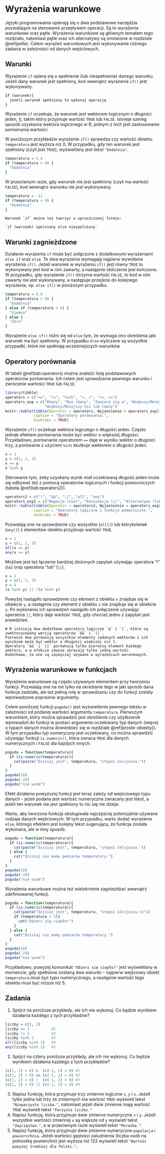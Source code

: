 # Wyrażenia warunkowe {#warunki}

Języki programowania opierają się o dwa podstawowe narzędzia pozwalające na sterowanie przepływem operacji.
Są to wyrażenia warunkowe oraz pętle.
Wyrażenia warunkowe są głównym tematem tego rozdziału, natomiast pętle oraz ich alternatywy są omówione w rozdziale \@ref(petle).
<!-- `switch` https://adv-r.hadley.nz/control-flow.html#loops -->
Celem wyrażeń warunkowych jest wykonywanie różnego zadania w zależności od danych wejściowych.

## Warunki

Wyrażenie `if` opiera się o spełnienie (lub niespełnienie) danego warunku.
Jeżeli dany warunek jest spełniony, kod wewnątrz wyrażenia `if()` jest wykonywany.

```r
if (warunek){
  jeżeli warunek spełniony to wykonaj operację
}
```

Wyrażenie `if` oczekuje, że warunek jest wektorem logicznym o długości jeden, tj. takim który przyjmuje wartość `TRUE` lub `FALSE`.
Istnieje szereg sposób uzyskania wektora logicznego w R, jednym z nich jest zastosowanie porównania wartości.

W poniższym przykładzie wyrażenie `if()` sprawdza czy wartość obiektu `temperatura` jest wyższa niż 0.
W przypadku, gdy ten warunek jest spełniony (czyli jest `TRUE`), wyświetlany jest tekst `"Dodatnia"`.

```r
temperatura = 5.4
if (temperatura > 0) {
  "Dodatnia"
}
```

W przeciwnym razie, gdy warunek nie jest spełniony (czyli ma wartość `FALSE`), kod wewnątrz warunku nie jest wykonywany.

```r
temperatura = -11
if (temperatura > 0) {
  "Dodatnia"
}
```

```block2
Warunek `if` można też tworzyć w uproszczonej formie:

`if (warunek) spelniony else niespelniony`
```

## Warunki zagnieżdzone

Działanie wyrażenia `if` może być połączone z dodatkowymi wyrażeniami `else if` oraz `else`.
Te dwa wyrażenia wymagają najpierw wywołania wyrażenia `if()`. 
Jeżeli warunek w wyrażeniu `if()` jest równy `TRUE` to wykonywany jest kod w nim zawarty, a następnie obliczenie jest kończone.
W przypadku, gdy wyrażenie `if()` otrzyma wartość `FALSE`, to kod w nim zawarty nie jest wykonywany, a następuje przejście do kolejnego wyrażenia, np. `else if()` w poniższym przypadku.

```r
temperatura = 8.8
if (temperatura > 0) {
  "Dodatnia"
} else if (temperatura < 0) {
  "Ujemna"
} else {
  "Zero"
}
```

Wyrażenie `else if()` różni się od `else` tym, że wymaga ono określenia jaki warunek ma być spełniony.
W przypadku `else` wyliczane są wszystkie przypadki, które nie spełniają wcześniejszych warunków.

## Operatory porównania

W tabeli \@ref(tab:operators) można znaleźć listę podstawowych operatorów porównania.
Ich celem jest sprawdzanie pewnego warunku i zwrócenie wartości `TRUE` lub `FALSE`.

```r
library(tibble)
operators = c("==", "!=", "%in%", ">, <", ">=, <=")
operators_exp = c("Równy", "Nie równy", "Zawiera się w", "Większy/Mniejszy niż",
                  "Większy/Mniejszy niż lub równy")
knitr::kable(tibble(Operator = operators, Wyjaśnienie = operators_exp), 
             caption = "Operatory porównania.",
             booktabs = TRUE)
```

Wyrażenie `if()` oczekuje wektora logiczego o długości jeden. 
Często jednak efektem porównania może być wektor o większej długości.
Przykładowo, porównanie operatorem `==` daje w wyniku wektor o długości trzy, a porówanie z użyciem `%in%` skutkuje wektorem o długości jeden.

```r
x = 1
y = c(1, 2, 3)
x == y
x %in% y
```

Sterowanie tym, żeby uzyskany wynik miał oczekiwaną długość jeden może się odbywać też z pomocą operatorów logicznych i funkcji pomocniczych (tabela \@ref(tab:operators2)).

```r
operators2 = c("!", "&&", "||", "all", "any")
operators_exp2 = c("Negacja (nie)", "Koniunkcja (i)", "Alternatywa (lub)", "Wszystkie", "Którykolwiek")
knitr::kable(tibble(Operator = operators2, Wyjaśnienie = operators_exp2), 
             caption = "Operatory logiczne i funkcje pomocniczne.",
             booktabs = TRUE)
```

Pozwalają one na sprawdzenie czy wszystkie (`all()`) lub którykolwiek (`any()`) z elementów obiektu przyjmuje wartość `TRUE`.

```r
x = 1
y = c(1, 2, 3)
all(x == y)
any(x == y)
```

Możliwe jest też łączenie bardziej złożonych zapytań używając operatora "i" (`&&`) oraz operatora "lub" (`||`).

```r
x = 1
y = c(1, 2, 3)
z = 4
(x %in% y) || !(z %in% y)
```

Powyżej nastąpiło sprawdzenie czy element z obiektu `x` znajduje się w obiekcie `y`, a następnie czy element z obiektu `z` nie znajduje się w obiekcie `y`.
Po wykonaniu ich sprawdzeń nastąpiło ich połączenie używając operatora `||`, który daje wartość `TRUE`, gdy chociaż jedno z zapytań jest prawdziwe.

```block2
W R istnieją dwa dodatkowe operatory logiczne `&` i `|`, które są zwektoryzowaną wersją operatorów `&&` i `||`.
Pierwsze dwa porównują wszystkie elementy zadanych wektorów i ich wynikiem może być wektor o długości większej niż 1.
Operatory `&&` i `||` porównują tylko pierwszy element każdego wektora, a w efekcie zawsze zwracają tylko jedną wartość.
Dodatkowo, to one są zazwyczaj używane w wyrażeniach warunkowych.
```

## Wyrażenia warunkowe w funkcjach

Wyrażenia warunkowe są często używanym elementem przy tworzeniu funkcji.
Pozwalają one na nie tylko na określanie tego w jaki sposób dana funkcja zadziała, ale też pełnią rolę w sprawdzaniu czy do funkcji zostały wprowadzone poprawne argumenty.

Celem poniższej funkcji `pogoda()` jest wyświetlenie pewnego tekstu w zależności od podanej wartości argumentu `temperatura`.
Pierwszym warunkiem, który można sprawdzić jest określenie czy użytkownik wprowadził do funkcji w postaci argumentu oczekiwany typ danych (więcej o typach danych można dowiedzieć się w rozdziale \@ref(proste-obiekty)).
W tym przypadku typ numeryczny jest oczekiwany, co można sprawdzić używając funkcji `is.numeric()`, która zwraca `TRUE` dla danych numerycznych i `FALSE` dla każdych innych.

```r
pogoda = function(temperatura){
  if (is.numeric(temperatura)){
    cat(paste("Dzisiaj jest", temperatura, "stopni Celsjusza."))
  }
}
pogoda(10)
pogoda(-20)
pogoda("nie wiem")
```

Efekt działania powyższej funkcji jest teraz zależy od wejściowego typu danych - jeżeli podana jest wartość numeryczna zwracany jest tekst, a jeżeli ten warunek nie jest spełniony to nic się nie dzieje.

Warto, aby tworzona funkcja obsługiwała najczęściej potencjalnie używane rodzaje danych wejściowych.
W tym przypadku, warto dodać wyrażenie `else`, którego efektem jest kolejny tekst sugerujący, że funkcja została wykonana, ale w inny sposób.

```r
pogoda = function(temperatura){
  if (is.numeric(temperatura)){
    cat(paste("Dzisiaj jest", temperatura, "stopni Celsjusza."))
  } else {
    cat("Dzisiaj nie mamy pomiarów temperatury.")
  }
}
pogoda(10)
pogoda(-20)
pogoda("nie wiem")
```

Wyrażenia warunkowe można też wielokrotnie zagnieżdzać wewnątrz zdefiniowanej funkcji.

```r
pogoda = function(temperatura){
  if (is.numeric(temperatura)){
    cat(paste("Dzisiaj jest", temperatura, "stopni Celsjusza.\n"))
    if (temperatura < 5){
      cat("Ubierz się ciepło!")
    }
  } else {
    cat("Dzisiaj nie mamy pomiarów temperatury.")
  }
}
pogoda(10)
pogoda(-20)
pogoda("nie wiem")
```

Przykładowo, powyżej komunikat `"Ubierz się ciepło!"` jest wyświetlany w momencie, gdy spełnione zostaną dwa warunki - najpierw wejściowy obiekt `temperatura` musi być typu numerycznego, a następnie wartość tego obiektu musi być niższa niż 5.

## Zadania

1) Spójrz na poniższe przykłady, ale ich nie wykonuj.
Co będzie wynikiem działania każdego z tych przykładów?

```r
liczby = c(1, 2)
liczby == 1          #1
liczby != 1          #2
liczby %in% 1        #3
all(liczby %in% 1)   #4
any(liczby %in% 1)   #5
```

2) Spójrz na cztery poniższe przykłady, ale ich nie wykonuj.
Co będzie wynikiem działania każdego z tych przykładów?

```r
(c(1, 2) > 0) &  (c(-1, 2) > 0) #1
(c(1, 2) > 0) && (c(-1, 2) > 0) #2
(c(1, 2) > 0) |  (c(-1, 2) > 0) #3
(c(1, 2) > 0) || (c(-1, 2) > 0) #4
```

3) Napisz funkcję, która przyjmuje trzy zmienne logiczne `x`, `y` i `z`.
Jeżeli tylko jedna lub trzy ze zmiennych ma wartość `TRUE` wyświetl tekst `"Nieparzysta liczba."`, natomiast jeżeli dwie zmienne mają wartość `TRUE` wyświetl tekst `"Parzysta liczba."`
4) Napisz funkcję, która przyjmuje dwie zmienne numeryczne `x` i `y`.
Jeżeli wszystkie wartości zmiennej `x` są większe od `y` wyświetl tekst `"Zwycięstwo."`, a w przeciwnym razie wyświetl tekst `"Porażka."`.
5) Napisz funkcję, która przyjmuje dwie zmienne numeryczne `populacja` i `powierzchnia`.
Jeżeli wartości gęstości zaludnienia (liczba osób na jednostkę powierchni) jest wyższa niż 123 wyświetl tekst `"Wartość powyżej średniej dla Polski."`.
